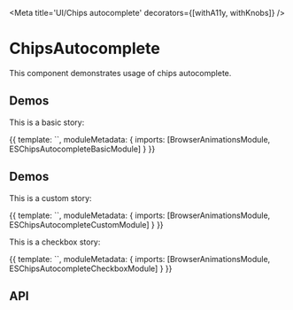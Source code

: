 




<Meta title='UI/Chips autocomplete' decorators={[withA11y, withKnobs]} />

# ChipsAutocomplete

This component demonstrates usage of chips autocomplete.

## Demos

This is a basic story:

<Preview>
  <Story name='Basic' height='170px'>
    {{
      template: `<es-chips-autocomplete-story-basic></es-chips-autocomplete-story-basic>`,
      moduleMetadata: {
        imports: [BrowserAnimationsModule, ESChipsAutocompleteBasicModule]
      }
    }}
  </Story>
</Preview>

## Demos

This is a custom story:

<Preview>
  <Story name='Custom' height='170px'>
    {{
      template: `<es-chips-autocomplete-story-custom></es-chips-autocomplete-story-custom>`,
      moduleMetadata: {
        imports: [BrowserAnimationsModule, ESChipsAutocompleteCustomModule]
      }
    }}
  </Story>
</Preview>

This is a checkbox story:

<Preview>
  <Story name='Checkbox' height='170px'>
    {{
      template: `<es-chips-autocomplete-story-checkbox></es-chips-autocomplete-story-checkbox>`,
      moduleMetadata: {
        imports: [BrowserAnimationsModule, ESChipsAutocompleteCheckboxModule]
      }
    }}
  </Story>
</Preview>

## API

<Props of={ChipsAutocompleteComponent} />
